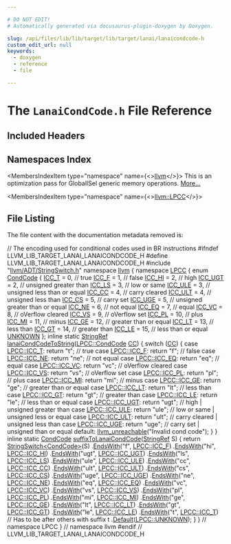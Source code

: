 ```yaml
---

# DO NOT EDIT!
# Automatically generated via docusaurus-plugin-doxygen by Doxygen.

slug: /api/files/lib/lib/target/lib/target/lanai/lanaicondcode-h
custom_edit_url: null
keywords:
  - doxygen
  - reference
  - file

---
```





# The `LanaiCondCode.h` File Reference

<DoxygenPage pluginConfig={pluginConfig}>



## Included Headers

<IncludesList>
<IncludesListItem
  filePath="llvm/ADT/StringSwitch.h"
  permalink="/docs/api/files/include/include/llvm/include/llvm/adt/stringswitch-h"
  isLocal="true" />
</IncludesList>

## Namespaces Index

<MembersIndex>

<MembersIndexItem
  type="namespace"
  name={<><a href="/docs/api/namespaces/llvm">llvm</a></>}>
This is an optimization pass for GlobalISel generic memory operations. <a href="/docs/api/namespaces/llvm/#details">More...</a>
</MembersIndexItem>

<MembersIndexItem
  type="namespace"
  name={<><a href="/docs/api/namespaces/llvm/lpcc">llvm::LPCC</a></>}>
</MembersIndexItem>

</MembersIndex>


## File Listing

The file content with the documentation metadata removed is:

<ProgramListing>

<Link id="l00001" /><CodeLine lineNumber="1"><Highlight kind="comment">// The encoding used for conditional codes used in BR instructions</Highlight><Highlight kind="normal"></Highlight></CodeLine>
<Link id="l00002" /><CodeLine lineNumber="2"><Highlight kind="normal"></Highlight></CodeLine>
<Link id="l00003" /><CodeLine lineNumber="3"><Highlight kind="normal"></Highlight><Highlight kind="preprocessor">#ifndef LLVM&#95;LIB&#95;TARGET&#95;LANAI&#95;LANAICONDCODE&#95;H</Highlight><Highlight kind="normal"></Highlight></CodeLine>
<Link id="l00004" /><CodeLine lineNumber="4"><Highlight kind="normal"></Highlight><Highlight kind="preprocessor">#define LLVM&#95;LIB&#95;TARGET&#95;LANAI&#95;LANAICONDCODE&#95;H</Highlight><Highlight kind="normal"></Highlight></CodeLine>
<Link id="l00005" /><CodeLine lineNumber="5"><Highlight kind="normal"></Highlight></CodeLine>
<Link id="l00006" /><CodeLine lineNumber="6"><Highlight kind="normal"></Highlight><Highlight kind="preprocessor">#include &quot;<a href="/docs/api/files/include/include/llvm/include/llvm/adt/stringswitch-h">llvm/ADT/StringSwitch.h</a>&quot;</Highlight><Highlight kind="normal"></Highlight></CodeLine>
<Link id="l00007" /><CodeLine lineNumber="7"><Highlight kind="normal"></Highlight></CodeLine>
<Link id="l00008" /><CodeLine lineNumber="8"><Highlight kind="normal"></Highlight><Highlight kind="keyword">namespace </Highlight><Highlight kind="normal"><a href="/docs/api/namespaces/llvm">llvm</a> &#123;</Highlight></CodeLine>
<Link id="l00009" /><CodeLine lineNumber="9" lineLink="/docs/api/namespaces/llvm/lpcc"><Highlight kind="normal"></Highlight><Highlight kind="keyword">namespace </Highlight><Highlight kind="normal"><a href="/docs/api/namespaces/llvm/lpcc">LPCC</a> &#123;</Highlight></CodeLine>
<Link id="l00010" /><CodeLine lineNumber="10" lineLink="/docs/api/namespaces/llvm/lpcc/#a402439560272232a2e241a32dcb19f63"><Highlight kind="normal"></Highlight><Highlight kind="keyword">enum</Highlight><Highlight kind="normal"> <a href="/docs/api/namespaces/llvm/lpcc/#a402439560272232a2e241a32dcb19f63">CondCode</a> &#123;</Highlight></CodeLine>
<Link id="l00011" /><CodeLine lineNumber="11" lineLink="/docs/api/namespaces/llvm/lpcc/#a402439560272232a2e241a32dcb19f63a8deb801305591326bd46652c46a63af9"><Highlight kind="normal">  <a href="/docs/api/namespaces/llvm/lpcc/#a402439560272232a2e241a32dcb19f63a8deb801305591326bd46652c46a63af9">ICC&#95;T</a> = 0,   </Highlight><Highlight kind="comment">//  true</Highlight><Highlight kind="normal"></Highlight></CodeLine>
<Link id="l00012" /><CodeLine lineNumber="12" lineLink="/docs/api/namespaces/llvm/lpcc/#a402439560272232a2e241a32dcb19f63ae0a7df38f0c12918214e854e6deee51d"><Highlight kind="normal">  <a href="/docs/api/namespaces/llvm/lpcc/#a402439560272232a2e241a32dcb19f63ae0a7df38f0c12918214e854e6deee51d">ICC&#95;F</a> = 1,   </Highlight><Highlight kind="comment">//  false</Highlight><Highlight kind="normal"></Highlight></CodeLine>
<Link id="l00013" /><CodeLine lineNumber="13" lineLink="/docs/api/namespaces/llvm/lpcc/#a402439560272232a2e241a32dcb19f63ac145e413a917503f7a67eb6bc48d04ef"><Highlight kind="normal">  <a href="/docs/api/namespaces/llvm/lpcc/#a402439560272232a2e241a32dcb19f63ac145e413a917503f7a67eb6bc48d04ef">ICC&#95;HI</a> = 2,  </Highlight><Highlight kind="comment">//  high</Highlight><Highlight kind="normal"></Highlight></CodeLine>
<Link id="l00014" /><CodeLine lineNumber="14" lineLink="/docs/api/namespaces/llvm/lpcc/#a402439560272232a2e241a32dcb19f63a2ba53401f8d9a21d6ae2d6a58a1a64c2"><Highlight kind="normal">  <a href="/docs/api/namespaces/llvm/lpcc/#a402439560272232a2e241a32dcb19f63a2ba53401f8d9a21d6ae2d6a58a1a64c2">ICC&#95;UGT</a> = 2, </Highlight><Highlight kind="comment">//  unsigned greater than</Highlight><Highlight kind="normal"></Highlight></CodeLine>
<Link id="l00015" /><CodeLine lineNumber="15" lineLink="/docs/api/namespaces/llvm/lpcc/#a402439560272232a2e241a32dcb19f63addd15e46a2dd7b17ad5f9e1361894c7b"><Highlight kind="normal">  <a href="/docs/api/namespaces/llvm/lpcc/#a402439560272232a2e241a32dcb19f63addd15e46a2dd7b17ad5f9e1361894c7b">ICC&#95;LS</a> = 3,  </Highlight><Highlight kind="comment">//  low or same</Highlight><Highlight kind="normal"></Highlight></CodeLine>
<Link id="l00016" /><CodeLine lineNumber="16" lineLink="/docs/api/namespaces/llvm/lpcc/#a402439560272232a2e241a32dcb19f63a6c9b960377b413c99d31e8967c5ccd5e"><Highlight kind="normal">  <a href="/docs/api/namespaces/llvm/lpcc/#a402439560272232a2e241a32dcb19f63a6c9b960377b413c99d31e8967c5ccd5e">ICC&#95;ULE</a> = 3, </Highlight><Highlight kind="comment">//  unsigned less than or equal</Highlight><Highlight kind="normal"></Highlight></CodeLine>
<Link id="l00017" /><CodeLine lineNumber="17" lineLink="/docs/api/namespaces/llvm/lpcc/#a402439560272232a2e241a32dcb19f63a6b459fb381cd6527b9d3ef42cd9dff94"><Highlight kind="normal">  <a href="/docs/api/namespaces/llvm/lpcc/#a402439560272232a2e241a32dcb19f63a6b459fb381cd6527b9d3ef42cd9dff94">ICC&#95;CC</a> = 4,  </Highlight><Highlight kind="comment">//  carry cleared</Highlight><Highlight kind="normal"></Highlight></CodeLine>
<Link id="l00018" /><CodeLine lineNumber="18" lineLink="/docs/api/namespaces/llvm/lpcc/#a402439560272232a2e241a32dcb19f63ab0124a0d76493ea36ad8a6e026c315fd"><Highlight kind="normal">  <a href="/docs/api/namespaces/llvm/lpcc/#a402439560272232a2e241a32dcb19f63ab0124a0d76493ea36ad8a6e026c315fd">ICC&#95;ULT</a> = 4, </Highlight><Highlight kind="comment">//  unsigned less than</Highlight><Highlight kind="normal"></Highlight></CodeLine>
<Link id="l00019" /><CodeLine lineNumber="19" lineLink="/docs/api/namespaces/llvm/lpcc/#a402439560272232a2e241a32dcb19f63a735741ae657bc89272f0ae7450083955"><Highlight kind="normal">  <a href="/docs/api/namespaces/llvm/lpcc/#a402439560272232a2e241a32dcb19f63a735741ae657bc89272f0ae7450083955">ICC&#95;CS</a> = 5,  </Highlight><Highlight kind="comment">//  carry set</Highlight><Highlight kind="normal"></Highlight></CodeLine>
<Link id="l00020" /><CodeLine lineNumber="20" lineLink="/docs/api/namespaces/llvm/lpcc/#a402439560272232a2e241a32dcb19f63a724e26bce1694b023f3b753479d51a04"><Highlight kind="normal">  <a href="/docs/api/namespaces/llvm/lpcc/#a402439560272232a2e241a32dcb19f63a724e26bce1694b023f3b753479d51a04">ICC&#95;UGE</a> = 5, </Highlight><Highlight kind="comment">//  unsigned greater than or equal</Highlight><Highlight kind="normal"></Highlight></CodeLine>
<Link id="l00021" /><CodeLine lineNumber="21" lineLink="/docs/api/namespaces/llvm/lpcc/#a402439560272232a2e241a32dcb19f63a5f1cb00bb0ede601421beb828a5d4b76"><Highlight kind="normal">  <a href="/docs/api/namespaces/llvm/lpcc/#a402439560272232a2e241a32dcb19f63a5f1cb00bb0ede601421beb828a5d4b76">ICC&#95;NE</a> = 6,  </Highlight><Highlight kind="comment">//  not equal</Highlight><Highlight kind="normal"></Highlight></CodeLine>
<Link id="l00022" /><CodeLine lineNumber="22" lineLink="/docs/api/namespaces/llvm/lpcc/#a402439560272232a2e241a32dcb19f63ad36d0e67aa10b86b18c882bdcaf8b1e6"><Highlight kind="normal">  <a href="/docs/api/namespaces/llvm/lpcc/#a402439560272232a2e241a32dcb19f63ad36d0e67aa10b86b18c882bdcaf8b1e6">ICC&#95;EQ</a> = 7,  </Highlight><Highlight kind="comment">//  equal</Highlight><Highlight kind="normal"></Highlight></CodeLine>
<Link id="l00023" /><CodeLine lineNumber="23" lineLink="/docs/api/namespaces/llvm/lpcc/#a402439560272232a2e241a32dcb19f63ab4b351de10d06667563764f4bde545ba"><Highlight kind="normal">  <a href="/docs/api/namespaces/llvm/lpcc/#a402439560272232a2e241a32dcb19f63ab4b351de10d06667563764f4bde545ba">ICC&#95;VC</a> = 8,  </Highlight><Highlight kind="comment">//  oVerflow cleared</Highlight><Highlight kind="normal"></Highlight></CodeLine>
<Link id="l00024" /><CodeLine lineNumber="24" lineLink="/docs/api/namespaces/llvm/lpcc/#a402439560272232a2e241a32dcb19f63ace781999f382382719a06a2980682289"><Highlight kind="normal">  <a href="/docs/api/namespaces/llvm/lpcc/#a402439560272232a2e241a32dcb19f63ace781999f382382719a06a2980682289">ICC&#95;VS</a> = 9,  </Highlight><Highlight kind="comment">//  oVerflow set</Highlight><Highlight kind="normal"></Highlight></CodeLine>
<Link id="l00025" /><CodeLine lineNumber="25" lineLink="/docs/api/namespaces/llvm/lpcc/#a402439560272232a2e241a32dcb19f63a65ea2278be672ad82bbdd398e55a1385"><Highlight kind="normal">  <a href="/docs/api/namespaces/llvm/lpcc/#a402439560272232a2e241a32dcb19f63a65ea2278be672ad82bbdd398e55a1385">ICC&#95;PL</a> = 10, </Highlight><Highlight kind="comment">//  plus</Highlight><Highlight kind="normal"></Highlight></CodeLine>
<Link id="l00026" /><CodeLine lineNumber="26" lineLink="/docs/api/namespaces/llvm/lpcc/#a402439560272232a2e241a32dcb19f63a815c7346bf7c8148f67f65c435a5b5dc"><Highlight kind="normal">  <a href="/docs/api/namespaces/llvm/lpcc/#a402439560272232a2e241a32dcb19f63a815c7346bf7c8148f67f65c435a5b5dc">ICC&#95;MI</a> = 11, </Highlight><Highlight kind="comment">//  minus</Highlight><Highlight kind="normal"></Highlight></CodeLine>
<Link id="l00027" /><CodeLine lineNumber="27" lineLink="/docs/api/namespaces/llvm/lpcc/#a402439560272232a2e241a32dcb19f63a12652b0d33f1f971dbf5a4fd38bc5aff"><Highlight kind="normal">  <a href="/docs/api/namespaces/llvm/lpcc/#a402439560272232a2e241a32dcb19f63a12652b0d33f1f971dbf5a4fd38bc5aff">ICC&#95;GE</a> = 12, </Highlight><Highlight kind="comment">//  greater than or equal</Highlight><Highlight kind="normal"></Highlight></CodeLine>
<Link id="l00028" /><CodeLine lineNumber="28" lineLink="/docs/api/namespaces/llvm/lpcc/#a402439560272232a2e241a32dcb19f63ad9d53591ae8b91e43083845563944a70"><Highlight kind="normal">  <a href="/docs/api/namespaces/llvm/lpcc/#a402439560272232a2e241a32dcb19f63ad9d53591ae8b91e43083845563944a70">ICC&#95;LT</a> = 13, </Highlight><Highlight kind="comment">//  less than</Highlight><Highlight kind="normal"></Highlight></CodeLine>
<Link id="l00029" /><CodeLine lineNumber="29" lineLink="/docs/api/namespaces/llvm/lpcc/#a402439560272232a2e241a32dcb19f63a593c3982b94c15ee37c1eedae8ad32af"><Highlight kind="normal">  <a href="/docs/api/namespaces/llvm/lpcc/#a402439560272232a2e241a32dcb19f63a593c3982b94c15ee37c1eedae8ad32af">ICC&#95;GT</a> = 14, </Highlight><Highlight kind="comment">//  greater than</Highlight><Highlight kind="normal"></Highlight></CodeLine>
<Link id="l00030" /><CodeLine lineNumber="30" lineLink="/docs/api/namespaces/llvm/lpcc/#a402439560272232a2e241a32dcb19f63a70d686d83ff0b4e0e35b9fb7f58baec2"><Highlight kind="normal">  <a href="/docs/api/namespaces/llvm/lpcc/#a402439560272232a2e241a32dcb19f63a70d686d83ff0b4e0e35b9fb7f58baec2">ICC&#95;LE</a> = 15, </Highlight><Highlight kind="comment">//  less than or equal</Highlight><Highlight kind="normal"></Highlight></CodeLine>
<Link id="l00031" /><CodeLine lineNumber="31" lineLink="/docs/api/namespaces/llvm/lpcc/#a402439560272232a2e241a32dcb19f63aa2b0af36cf77392c4cb0b9d17e06f2ef"><Highlight kind="normal">  <a href="/docs/api/namespaces/llvm/lpcc/#a402439560272232a2e241a32dcb19f63aa2b0af36cf77392c4cb0b9d17e06f2ef">UNKNOWN</a></Highlight></CodeLine>
<Link id="l00032" /><CodeLine lineNumber="32"><Highlight kind="normal">&#125;;</Highlight></CodeLine>
<Link id="l00033" /><CodeLine lineNumber="33"><Highlight kind="normal"></Highlight></CodeLine>
<Link id="l00034" /><CodeLine lineNumber="34" lineLink="/docs/api/namespaces/llvm/lpcc/#a62d3fc0a526c1cca09194592113edb43"><Highlight kind="normal"></Highlight><Highlight kind="keyword">inline</Highlight><Highlight kind="normal"> </Highlight><Highlight kind="keyword">static</Highlight><Highlight kind="normal"> <a href="/docs/api/classes/llvm/stringref">StringRef</a> <a href="/docs/api/namespaces/llvm/lpcc/#a62d3fc0a526c1cca09194592113edb43">lanaiCondCodeToString</a>(<a href="/docs/api/namespaces/llvm/lpcc/#a402439560272232a2e241a32dcb19f63">LPCC::CondCode</a> <a href="/docs/api/files/lib/lib/target/lib/target/riscv/riscvredundantcopyelimination-cpp/#a77c69067ae8279bc00ab8757731e90d7">CC</a>) &#123;</Highlight></CodeLine>
<Link id="l00035" /><CodeLine lineNumber="35"><Highlight kind="normal">  </Highlight><Highlight kind="keywordflow">switch</Highlight><Highlight kind="normal"> (<a href="/docs/api/files/lib/lib/target/lib/target/riscv/riscvredundantcopyelimination-cpp/#a77c69067ae8279bc00ab8757731e90d7">CC</a>) &#123;</Highlight></CodeLine>
<Link id="l00036" /><CodeLine lineNumber="36"><Highlight kind="normal">  </Highlight><Highlight kind="keywordflow">case</Highlight><Highlight kind="normal"> <a href="/docs/api/namespaces/llvm/lpcc/#a402439560272232a2e241a32dcb19f63a8deb801305591326bd46652c46a63af9">LPCC::ICC&#95;T</a>:</Highlight></CodeLine>
<Link id="l00037" /><CodeLine lineNumber="37"><Highlight kind="normal">    </Highlight><Highlight kind="keywordflow">return</Highlight><Highlight kind="normal"> </Highlight><Highlight kind="stringliteral">&quot;t&quot;</Highlight><Highlight kind="normal">; </Highlight><Highlight kind="comment">// true</Highlight><Highlight kind="normal"></Highlight></CodeLine>
<Link id="l00038" /><CodeLine lineNumber="38"><Highlight kind="normal">  </Highlight><Highlight kind="keywordflow">case</Highlight><Highlight kind="normal"> <a href="/docs/api/namespaces/llvm/lpcc/#a402439560272232a2e241a32dcb19f63ae0a7df38f0c12918214e854e6deee51d">LPCC::ICC&#95;F</a>:</Highlight></CodeLine>
<Link id="l00039" /><CodeLine lineNumber="39"><Highlight kind="normal">    </Highlight><Highlight kind="keywordflow">return</Highlight><Highlight kind="normal"> </Highlight><Highlight kind="stringliteral">&quot;f&quot;</Highlight><Highlight kind="normal">; </Highlight><Highlight kind="comment">// false</Highlight><Highlight kind="normal"></Highlight></CodeLine>
<Link id="l00040" /><CodeLine lineNumber="40"><Highlight kind="normal">  </Highlight><Highlight kind="keywordflow">case</Highlight><Highlight kind="normal"> <a href="/docs/api/namespaces/llvm/lpcc/#a402439560272232a2e241a32dcb19f63a5f1cb00bb0ede601421beb828a5d4b76">LPCC::ICC&#95;NE</a>:</Highlight></CodeLine>
<Link id="l00041" /><CodeLine lineNumber="41"><Highlight kind="normal">    </Highlight><Highlight kind="keywordflow">return</Highlight><Highlight kind="normal"> </Highlight><Highlight kind="stringliteral">&quot;ne&quot;</Highlight><Highlight kind="normal">; </Highlight><Highlight kind="comment">// not equal</Highlight><Highlight kind="normal"></Highlight></CodeLine>
<Link id="l00042" /><CodeLine lineNumber="42"><Highlight kind="normal">  </Highlight><Highlight kind="keywordflow">case</Highlight><Highlight kind="normal"> <a href="/docs/api/namespaces/llvm/lpcc/#a402439560272232a2e241a32dcb19f63ad36d0e67aa10b86b18c882bdcaf8b1e6">LPCC::ICC&#95;EQ</a>:</Highlight></CodeLine>
<Link id="l00043" /><CodeLine lineNumber="43"><Highlight kind="normal">    </Highlight><Highlight kind="keywordflow">return</Highlight><Highlight kind="normal"> </Highlight><Highlight kind="stringliteral">&quot;eq&quot;</Highlight><Highlight kind="normal">; </Highlight><Highlight kind="comment">// equal</Highlight><Highlight kind="normal"></Highlight></CodeLine>
<Link id="l00044" /><CodeLine lineNumber="44"><Highlight kind="normal">  </Highlight><Highlight kind="keywordflow">case</Highlight><Highlight kind="normal"> <a href="/docs/api/namespaces/llvm/lpcc/#a402439560272232a2e241a32dcb19f63ab4b351de10d06667563764f4bde545ba">LPCC::ICC&#95;VC</a>:</Highlight></CodeLine>
<Link id="l00045" /><CodeLine lineNumber="45"><Highlight kind="normal">    </Highlight><Highlight kind="keywordflow">return</Highlight><Highlight kind="normal"> </Highlight><Highlight kind="stringliteral">&quot;vc&quot;</Highlight><Highlight kind="normal">; </Highlight><Highlight kind="comment">// oVerflow cleared</Highlight><Highlight kind="normal"></Highlight></CodeLine>
<Link id="l00046" /><CodeLine lineNumber="46"><Highlight kind="normal">  </Highlight><Highlight kind="keywordflow">case</Highlight><Highlight kind="normal"> <a href="/docs/api/namespaces/llvm/lpcc/#a402439560272232a2e241a32dcb19f63ace781999f382382719a06a2980682289">LPCC::ICC&#95;VS</a>:</Highlight></CodeLine>
<Link id="l00047" /><CodeLine lineNumber="47"><Highlight kind="normal">    </Highlight><Highlight kind="keywordflow">return</Highlight><Highlight kind="normal"> </Highlight><Highlight kind="stringliteral">&quot;vs&quot;</Highlight><Highlight kind="normal">; </Highlight><Highlight kind="comment">// oVerflow set</Highlight><Highlight kind="normal"></Highlight></CodeLine>
<Link id="l00048" /><CodeLine lineNumber="48"><Highlight kind="normal">  </Highlight><Highlight kind="keywordflow">case</Highlight><Highlight kind="normal"> <a href="/docs/api/namespaces/llvm/lpcc/#a402439560272232a2e241a32dcb19f63a65ea2278be672ad82bbdd398e55a1385">LPCC::ICC&#95;PL</a>:</Highlight></CodeLine>
<Link id="l00049" /><CodeLine lineNumber="49"><Highlight kind="normal">    </Highlight><Highlight kind="keywordflow">return</Highlight><Highlight kind="normal"> </Highlight><Highlight kind="stringliteral">&quot;pl&quot;</Highlight><Highlight kind="normal">; </Highlight><Highlight kind="comment">// plus</Highlight><Highlight kind="normal"></Highlight></CodeLine>
<Link id="l00050" /><CodeLine lineNumber="50"><Highlight kind="normal">  </Highlight><Highlight kind="keywordflow">case</Highlight><Highlight kind="normal"> <a href="/docs/api/namespaces/llvm/lpcc/#a402439560272232a2e241a32dcb19f63a815c7346bf7c8148f67f65c435a5b5dc">LPCC::ICC&#95;MI</a>:</Highlight></CodeLine>
<Link id="l00051" /><CodeLine lineNumber="51"><Highlight kind="normal">    </Highlight><Highlight kind="keywordflow">return</Highlight><Highlight kind="normal"> </Highlight><Highlight kind="stringliteral">&quot;mi&quot;</Highlight><Highlight kind="normal">; </Highlight><Highlight kind="comment">// minus</Highlight><Highlight kind="normal"></Highlight></CodeLine>
<Link id="l00052" /><CodeLine lineNumber="52"><Highlight kind="normal">  </Highlight><Highlight kind="keywordflow">case</Highlight><Highlight kind="normal"> <a href="/docs/api/namespaces/llvm/lpcc/#a402439560272232a2e241a32dcb19f63a12652b0d33f1f971dbf5a4fd38bc5aff">LPCC::ICC&#95;GE</a>:</Highlight></CodeLine>
<Link id="l00053" /><CodeLine lineNumber="53"><Highlight kind="normal">    </Highlight><Highlight kind="keywordflow">return</Highlight><Highlight kind="normal"> </Highlight><Highlight kind="stringliteral">&quot;ge&quot;</Highlight><Highlight kind="normal">; </Highlight><Highlight kind="comment">// greater than or equal</Highlight><Highlight kind="normal"></Highlight></CodeLine>
<Link id="l00054" /><CodeLine lineNumber="54"><Highlight kind="normal">  </Highlight><Highlight kind="keywordflow">case</Highlight><Highlight kind="normal"> <a href="/docs/api/namespaces/llvm/lpcc/#a402439560272232a2e241a32dcb19f63ad9d53591ae8b91e43083845563944a70">LPCC::ICC&#95;LT</a>:</Highlight></CodeLine>
<Link id="l00055" /><CodeLine lineNumber="55"><Highlight kind="normal">    </Highlight><Highlight kind="keywordflow">return</Highlight><Highlight kind="normal"> </Highlight><Highlight kind="stringliteral">&quot;lt&quot;</Highlight><Highlight kind="normal">; </Highlight><Highlight kind="comment">// less than</Highlight><Highlight kind="normal"></Highlight></CodeLine>
<Link id="l00056" /><CodeLine lineNumber="56"><Highlight kind="normal">  </Highlight><Highlight kind="keywordflow">case</Highlight><Highlight kind="normal"> <a href="/docs/api/namespaces/llvm/lpcc/#a402439560272232a2e241a32dcb19f63a593c3982b94c15ee37c1eedae8ad32af">LPCC::ICC&#95;GT</a>:</Highlight></CodeLine>
<Link id="l00057" /><CodeLine lineNumber="57"><Highlight kind="normal">    </Highlight><Highlight kind="keywordflow">return</Highlight><Highlight kind="normal"> </Highlight><Highlight kind="stringliteral">&quot;gt&quot;</Highlight><Highlight kind="normal">; </Highlight><Highlight kind="comment">// greater than</Highlight><Highlight kind="normal"></Highlight></CodeLine>
<Link id="l00058" /><CodeLine lineNumber="58"><Highlight kind="normal">  </Highlight><Highlight kind="keywordflow">case</Highlight><Highlight kind="normal"> <a href="/docs/api/namespaces/llvm/lpcc/#a402439560272232a2e241a32dcb19f63a70d686d83ff0b4e0e35b9fb7f58baec2">LPCC::ICC&#95;LE</a>:</Highlight></CodeLine>
<Link id="l00059" /><CodeLine lineNumber="59"><Highlight kind="normal">    </Highlight><Highlight kind="keywordflow">return</Highlight><Highlight kind="normal"> </Highlight><Highlight kind="stringliteral">&quot;le&quot;</Highlight><Highlight kind="normal">; </Highlight><Highlight kind="comment">// less than or equal</Highlight><Highlight kind="normal"></Highlight></CodeLine>
<Link id="l00060" /><CodeLine lineNumber="60"><Highlight kind="normal">  </Highlight><Highlight kind="keywordflow">case</Highlight><Highlight kind="normal"> <a href="/docs/api/namespaces/llvm/lpcc/#a402439560272232a2e241a32dcb19f63a2ba53401f8d9a21d6ae2d6a58a1a64c2">LPCC::ICC&#95;UGT</a>:</Highlight></CodeLine>
<Link id="l00061" /><CodeLine lineNumber="61"><Highlight kind="normal">    </Highlight><Highlight kind="keywordflow">return</Highlight><Highlight kind="normal"> </Highlight><Highlight kind="stringliteral">&quot;ugt&quot;</Highlight><Highlight kind="normal">; </Highlight><Highlight kind="comment">// high | unsigned greater than</Highlight><Highlight kind="normal"></Highlight></CodeLine>
<Link id="l00062" /><CodeLine lineNumber="62"><Highlight kind="normal">  </Highlight><Highlight kind="keywordflow">case</Highlight><Highlight kind="normal"> <a href="/docs/api/namespaces/llvm/lpcc/#a402439560272232a2e241a32dcb19f63a6c9b960377b413c99d31e8967c5ccd5e">LPCC::ICC&#95;ULE</a>:</Highlight></CodeLine>
<Link id="l00063" /><CodeLine lineNumber="63"><Highlight kind="normal">    </Highlight><Highlight kind="keywordflow">return</Highlight><Highlight kind="normal"> </Highlight><Highlight kind="stringliteral">&quot;ule&quot;</Highlight><Highlight kind="normal">; </Highlight><Highlight kind="comment">// low or same | unsigned less or equal</Highlight><Highlight kind="normal"></Highlight></CodeLine>
<Link id="l00064" /><CodeLine lineNumber="64"><Highlight kind="normal">  </Highlight><Highlight kind="keywordflow">case</Highlight><Highlight kind="normal"> <a href="/docs/api/namespaces/llvm/lpcc/#a402439560272232a2e241a32dcb19f63ab0124a0d76493ea36ad8a6e026c315fd">LPCC::ICC&#95;ULT</a>:</Highlight></CodeLine>
<Link id="l00065" /><CodeLine lineNumber="65"><Highlight kind="normal">    </Highlight><Highlight kind="keywordflow">return</Highlight><Highlight kind="normal"> </Highlight><Highlight kind="stringliteral">&quot;ult&quot;</Highlight><Highlight kind="normal">; </Highlight><Highlight kind="comment">// carry cleared | unsigned less than</Highlight><Highlight kind="normal"></Highlight></CodeLine>
<Link id="l00066" /><CodeLine lineNumber="66"><Highlight kind="normal">  </Highlight><Highlight kind="keywordflow">case</Highlight><Highlight kind="normal"> <a href="/docs/api/namespaces/llvm/lpcc/#a402439560272232a2e241a32dcb19f63a724e26bce1694b023f3b753479d51a04">LPCC::ICC&#95;UGE</a>:</Highlight></CodeLine>
<Link id="l00067" /><CodeLine lineNumber="67"><Highlight kind="normal">    </Highlight><Highlight kind="keywordflow">return</Highlight><Highlight kind="normal"> </Highlight><Highlight kind="stringliteral">&quot;uge&quot;</Highlight><Highlight kind="normal">; </Highlight><Highlight kind="comment">// carry set | unsigned than or equal</Highlight><Highlight kind="normal"></Highlight></CodeLine>
<Link id="l00068" /><CodeLine lineNumber="68"><Highlight kind="normal">  </Highlight><Highlight kind="keywordflow">default</Highlight><Highlight kind="normal">:</Highlight></CodeLine>
<Link id="l00069" /><CodeLine lineNumber="69"><Highlight kind="normal">    <a href="/docs/api/files/include/include/llvm/include/llvm/support/errorhandling-h/#ace243f5c25697a1107cce46626b3dc94">llvm&#95;unreachable</a>(</Highlight><Highlight kind="stringliteral">&quot;Invalid cond code&quot;</Highlight><Highlight kind="normal">);</Highlight></CodeLine>
<Link id="l00070" /><CodeLine lineNumber="70"><Highlight kind="normal">  &#125;</Highlight></CodeLine>
<Link id="l00071" /><CodeLine lineNumber="71"><Highlight kind="normal">&#125;</Highlight></CodeLine>
<Link id="l00072" /><CodeLine lineNumber="72"><Highlight kind="normal"></Highlight></CodeLine>
<Link id="l00073" /><CodeLine lineNumber="73" lineLink="/docs/api/namespaces/llvm/lpcc/#a444b7661fff6a2bcb99552d068bb3aca"><Highlight kind="normal"></Highlight><Highlight kind="keyword">inline</Highlight><Highlight kind="normal"> </Highlight><Highlight kind="keyword">static</Highlight><Highlight kind="normal"> <a href="/docs/api/namespaces/llvm/lpcc/#a402439560272232a2e241a32dcb19f63">CondCode</a> <a href="/docs/api/namespaces/llvm/lpcc/#a444b7661fff6a2bcb99552d068bb3aca">suffixToLanaiCondCode</a>(<a href="/docs/api/classes/llvm/stringref">StringRef</a> S) &#123;</Highlight></CodeLine>
<Link id="l00074" /><CodeLine lineNumber="74"><Highlight kind="normal">  </Highlight><Highlight kind="keywordflow">return</Highlight><Highlight kind="normal"> <a href="/docs/api/classes/llvm/stringswitch">StringSwitch&lt;CondCode&gt;</a>(S)</Highlight></CodeLine>
<Link id="l00075" /><CodeLine lineNumber="75"><Highlight kind="normal">      .<a href="/docs/api/classes/llvm/stringswitch/#aa50a7b1fb270f50ee5fe0db126b9f75f">EndsWith</a>(</Highlight><Highlight kind="stringliteral">&quot;f&quot;</Highlight><Highlight kind="normal">, <a href="/docs/api/namespaces/llvm/lpcc/#a402439560272232a2e241a32dcb19f63ae0a7df38f0c12918214e854e6deee51d">LPCC::ICC&#95;F</a>)</Highlight></CodeLine>
<Link id="l00076" /><CodeLine lineNumber="76"><Highlight kind="normal">      .<a href="/docs/api/classes/llvm/stringswitch/#aa50a7b1fb270f50ee5fe0db126b9f75f">EndsWith</a>(</Highlight><Highlight kind="stringliteral">&quot;hi&quot;</Highlight><Highlight kind="normal">, <a href="/docs/api/namespaces/llvm/lpcc/#a402439560272232a2e241a32dcb19f63ac145e413a917503f7a67eb6bc48d04ef">LPCC::ICC&#95;HI</a>)</Highlight></CodeLine>
<Link id="l00077" /><CodeLine lineNumber="77"><Highlight kind="normal">      .<a href="/docs/api/classes/llvm/stringswitch/#aa50a7b1fb270f50ee5fe0db126b9f75f">EndsWith</a>(</Highlight><Highlight kind="stringliteral">&quot;ugt&quot;</Highlight><Highlight kind="normal">, <a href="/docs/api/namespaces/llvm/lpcc/#a402439560272232a2e241a32dcb19f63a2ba53401f8d9a21d6ae2d6a58a1a64c2">LPCC::ICC&#95;UGT</a>)</Highlight></CodeLine>
<Link id="l00078" /><CodeLine lineNumber="78"><Highlight kind="normal">      .<a href="/docs/api/classes/llvm/stringswitch/#aa50a7b1fb270f50ee5fe0db126b9f75f">EndsWith</a>(</Highlight><Highlight kind="stringliteral">&quot;ls&quot;</Highlight><Highlight kind="normal">, <a href="/docs/api/namespaces/llvm/lpcc/#a402439560272232a2e241a32dcb19f63addd15e46a2dd7b17ad5f9e1361894c7b">LPCC::ICC&#95;LS</a>)</Highlight></CodeLine>
<Link id="l00079" /><CodeLine lineNumber="79"><Highlight kind="normal">      .<a href="/docs/api/classes/llvm/stringswitch/#aa50a7b1fb270f50ee5fe0db126b9f75f">EndsWith</a>(</Highlight><Highlight kind="stringliteral">&quot;ule&quot;</Highlight><Highlight kind="normal">, <a href="/docs/api/namespaces/llvm/lpcc/#a402439560272232a2e241a32dcb19f63a6c9b960377b413c99d31e8967c5ccd5e">LPCC::ICC&#95;ULE</a>)</Highlight></CodeLine>
<Link id="l00080" /><CodeLine lineNumber="80"><Highlight kind="normal">      .<a href="/docs/api/classes/llvm/stringswitch/#aa50a7b1fb270f50ee5fe0db126b9f75f">EndsWith</a>(</Highlight><Highlight kind="stringliteral">&quot;cc&quot;</Highlight><Highlight kind="normal">, <a href="/docs/api/namespaces/llvm/lpcc/#a402439560272232a2e241a32dcb19f63a6b459fb381cd6527b9d3ef42cd9dff94">LPCC::ICC&#95;CC</a>)</Highlight></CodeLine>
<Link id="l00081" /><CodeLine lineNumber="81"><Highlight kind="normal">      .<a href="/docs/api/classes/llvm/stringswitch/#aa50a7b1fb270f50ee5fe0db126b9f75f">EndsWith</a>(</Highlight><Highlight kind="stringliteral">&quot;ult&quot;</Highlight><Highlight kind="normal">, <a href="/docs/api/namespaces/llvm/lpcc/#a402439560272232a2e241a32dcb19f63ab0124a0d76493ea36ad8a6e026c315fd">LPCC::ICC&#95;ULT</a>)</Highlight></CodeLine>
<Link id="l00082" /><CodeLine lineNumber="82"><Highlight kind="normal">      .<a href="/docs/api/classes/llvm/stringswitch/#aa50a7b1fb270f50ee5fe0db126b9f75f">EndsWith</a>(</Highlight><Highlight kind="stringliteral">&quot;cs&quot;</Highlight><Highlight kind="normal">, <a href="/docs/api/namespaces/llvm/lpcc/#a402439560272232a2e241a32dcb19f63a735741ae657bc89272f0ae7450083955">LPCC::ICC&#95;CS</a>)</Highlight></CodeLine>
<Link id="l00083" /><CodeLine lineNumber="83"><Highlight kind="normal">      .<a href="/docs/api/classes/llvm/stringswitch/#aa50a7b1fb270f50ee5fe0db126b9f75f">EndsWith</a>(</Highlight><Highlight kind="stringliteral">&quot;uge&quot;</Highlight><Highlight kind="normal">, <a href="/docs/api/namespaces/llvm/lpcc/#a402439560272232a2e241a32dcb19f63a724e26bce1694b023f3b753479d51a04">LPCC::ICC&#95;UGE</a>)</Highlight></CodeLine>
<Link id="l00084" /><CodeLine lineNumber="84"><Highlight kind="normal">      .<a href="/docs/api/classes/llvm/stringswitch/#aa50a7b1fb270f50ee5fe0db126b9f75f">EndsWith</a>(</Highlight><Highlight kind="stringliteral">&quot;ne&quot;</Highlight><Highlight kind="normal">, <a href="/docs/api/namespaces/llvm/lpcc/#a402439560272232a2e241a32dcb19f63a5f1cb00bb0ede601421beb828a5d4b76">LPCC::ICC&#95;NE</a>)</Highlight></CodeLine>
<Link id="l00085" /><CodeLine lineNumber="85"><Highlight kind="normal">      .<a href="/docs/api/classes/llvm/stringswitch/#aa50a7b1fb270f50ee5fe0db126b9f75f">EndsWith</a>(</Highlight><Highlight kind="stringliteral">&quot;eq&quot;</Highlight><Highlight kind="normal">, <a href="/docs/api/namespaces/llvm/lpcc/#a402439560272232a2e241a32dcb19f63ad36d0e67aa10b86b18c882bdcaf8b1e6">LPCC::ICC&#95;EQ</a>)</Highlight></CodeLine>
<Link id="l00086" /><CodeLine lineNumber="86"><Highlight kind="normal">      .<a href="/docs/api/classes/llvm/stringswitch/#aa50a7b1fb270f50ee5fe0db126b9f75f">EndsWith</a>(</Highlight><Highlight kind="stringliteral">&quot;vc&quot;</Highlight><Highlight kind="normal">, <a href="/docs/api/namespaces/llvm/lpcc/#a402439560272232a2e241a32dcb19f63ab4b351de10d06667563764f4bde545ba">LPCC::ICC&#95;VC</a>)</Highlight></CodeLine>
<Link id="l00087" /><CodeLine lineNumber="87"><Highlight kind="normal">      .<a href="/docs/api/classes/llvm/stringswitch/#aa50a7b1fb270f50ee5fe0db126b9f75f">EndsWith</a>(</Highlight><Highlight kind="stringliteral">&quot;vs&quot;</Highlight><Highlight kind="normal">, <a href="/docs/api/namespaces/llvm/lpcc/#a402439560272232a2e241a32dcb19f63ace781999f382382719a06a2980682289">LPCC::ICC&#95;VS</a>)</Highlight></CodeLine>
<Link id="l00088" /><CodeLine lineNumber="88"><Highlight kind="normal">      .<a href="/docs/api/classes/llvm/stringswitch/#aa50a7b1fb270f50ee5fe0db126b9f75f">EndsWith</a>(</Highlight><Highlight kind="stringliteral">&quot;pl&quot;</Highlight><Highlight kind="normal">, <a href="/docs/api/namespaces/llvm/lpcc/#a402439560272232a2e241a32dcb19f63a65ea2278be672ad82bbdd398e55a1385">LPCC::ICC&#95;PL</a>)</Highlight></CodeLine>
<Link id="l00089" /><CodeLine lineNumber="89"><Highlight kind="normal">      .<a href="/docs/api/classes/llvm/stringswitch/#aa50a7b1fb270f50ee5fe0db126b9f75f">EndsWith</a>(</Highlight><Highlight kind="stringliteral">&quot;mi&quot;</Highlight><Highlight kind="normal">, <a href="/docs/api/namespaces/llvm/lpcc/#a402439560272232a2e241a32dcb19f63a815c7346bf7c8148f67f65c435a5b5dc">LPCC::ICC&#95;MI</a>)</Highlight></CodeLine>
<Link id="l00090" /><CodeLine lineNumber="90"><Highlight kind="normal">      .<a href="/docs/api/classes/llvm/stringswitch/#aa50a7b1fb270f50ee5fe0db126b9f75f">EndsWith</a>(</Highlight><Highlight kind="stringliteral">&quot;ge&quot;</Highlight><Highlight kind="normal">, <a href="/docs/api/namespaces/llvm/lpcc/#a402439560272232a2e241a32dcb19f63a12652b0d33f1f971dbf5a4fd38bc5aff">LPCC::ICC&#95;GE</a>)</Highlight></CodeLine>
<Link id="l00091" /><CodeLine lineNumber="91"><Highlight kind="normal">      .<a href="/docs/api/classes/llvm/stringswitch/#aa50a7b1fb270f50ee5fe0db126b9f75f">EndsWith</a>(</Highlight><Highlight kind="stringliteral">&quot;lt&quot;</Highlight><Highlight kind="normal">, <a href="/docs/api/namespaces/llvm/lpcc/#a402439560272232a2e241a32dcb19f63ad9d53591ae8b91e43083845563944a70">LPCC::ICC&#95;LT</a>)</Highlight></CodeLine>
<Link id="l00092" /><CodeLine lineNumber="92"><Highlight kind="normal">      .<a href="/docs/api/classes/llvm/stringswitch/#aa50a7b1fb270f50ee5fe0db126b9f75f">EndsWith</a>(</Highlight><Highlight kind="stringliteral">&quot;gt&quot;</Highlight><Highlight kind="normal">, <a href="/docs/api/namespaces/llvm/lpcc/#a402439560272232a2e241a32dcb19f63a593c3982b94c15ee37c1eedae8ad32af">LPCC::ICC&#95;GT</a>)</Highlight></CodeLine>
<Link id="l00093" /><CodeLine lineNumber="93"><Highlight kind="normal">      .<a href="/docs/api/classes/llvm/stringswitch/#aa50a7b1fb270f50ee5fe0db126b9f75f">EndsWith</a>(</Highlight><Highlight kind="stringliteral">&quot;le&quot;</Highlight><Highlight kind="normal">, <a href="/docs/api/namespaces/llvm/lpcc/#a402439560272232a2e241a32dcb19f63a70d686d83ff0b4e0e35b9fb7f58baec2">LPCC::ICC&#95;LE</a>)</Highlight></CodeLine>
<Link id="l00094" /><CodeLine lineNumber="94"><Highlight kind="normal">      .<a href="/docs/api/classes/llvm/stringswitch/#aa50a7b1fb270f50ee5fe0db126b9f75f">EndsWith</a>(</Highlight><Highlight kind="stringliteral">&quot;t&quot;</Highlight><Highlight kind="normal">, <a href="/docs/api/namespaces/llvm/lpcc/#a402439560272232a2e241a32dcb19f63a8deb801305591326bd46652c46a63af9">LPCC::ICC&#95;T</a>) </Highlight><Highlight kind="comment">// Has to be after others with suffix t</Highlight><Highlight kind="normal"></Highlight></CodeLine>
<Link id="l00095" /><CodeLine lineNumber="95"><Highlight kind="normal">      .<a href="/docs/api/classes/llvm/stringswitch/#a7f0e82e8a818ca43926fceb49be81661">Default</a>(<a href="/docs/api/namespaces/llvm/lpcc/#a402439560272232a2e241a32dcb19f63aa2b0af36cf77392c4cb0b9d17e06f2ef">LPCC::UNKNOWN</a>);</Highlight></CodeLine>
<Link id="l00096" /><CodeLine lineNumber="96"><Highlight kind="normal">&#125;</Highlight></CodeLine>
<Link id="l00097" /><CodeLine lineNumber="97"><Highlight kind="normal">&#125; </Highlight><Highlight kind="comment">// namespace LPCC</Highlight><Highlight kind="normal"></Highlight></CodeLine>
<Link id="l00098" /><CodeLine lineNumber="98"><Highlight kind="normal">&#125; </Highlight><Highlight kind="comment">// namespace llvm</Highlight><Highlight kind="normal"></Highlight></CodeLine>
<Link id="l00099" /><CodeLine lineNumber="99"><Highlight kind="normal"></Highlight></CodeLine>
<Link id="l00100" /><CodeLine lineNumber="100"><Highlight kind="normal"></Highlight><Highlight kind="preprocessor">#endif </Highlight><Highlight kind="comment">// LLVM&#95;LIB&#95;TARGET&#95;LANAI&#95;LANAICONDCODE&#95;H</Highlight><Highlight kind="normal"></Highlight></CodeLine>

</ProgramListing>

</DoxygenPage>
